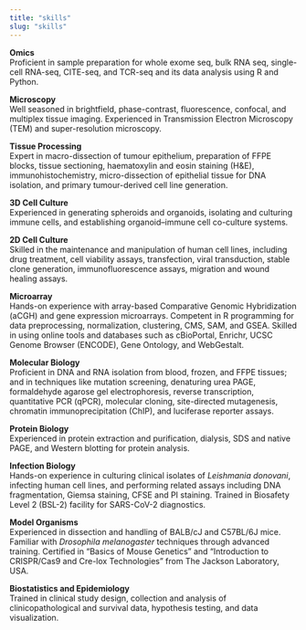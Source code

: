 ```yaml
---
title: "skills"
slug: "skills"
---
```

::: justify-text

**Omics**\
Proficient in sample preparation for whole exome seq, bulk RNA seq, single-cell RNA-seq, CITE-seq, and TCR-seq and its data analysis using R and Python.

**Microscopy**\
Well seasoned in brightfield, phase-contrast, fluorescence, confocal, and multiplex tissue imaging. Experienced in Transmission Electron Microscopy (TEM) and super-resolution microscopy.

**Tissue Processing**\
Expert in macro-dissection of tumour epithelium, preparation of FFPE blocks, tissue sectioning, haematoxylin and eosin staining (H&E), immunohistochemistry, micro-dissection of epithelial tissue for DNA isolation, and primary tumour-derived cell line generation.

**3D Cell Culture**\
Experienced in generating spheroids and organoids, isolating and culturing immune cells, and establishing organoid–immune cell co-culture systems.

**2D Cell Culture**\
Skilled in the maintenance and manipulation of human cell lines, including drug treatment, cell viability assays, transfection, viral transduction, stable clone generation, immunofluorescence assays, migration and wound healing assays.  

**Microarray**\
Hands-on experience with array-based Comparative Genomic Hybridization (aCGH) and gene expression microarrays. Competent in R programming for data preprocessing, normalization, clustering, CMS, SAM, and GSEA. Skilled in using online tools and databases such as cBioPortal, Enrichr, UCSC Genome Browser (ENCODE), Gene Ontology, and WebGestalt.

**Molecular Biology**\
Proficient in DNA and RNA isolation from blood, frozen, and FFPE tissues; and in techniques like mutation screening, denaturing urea PAGE, formaldehyde agarose gel electrophoresis, reverse transcription, quantitative PCR (qPCR), molecular cloning, site-directed mutagenesis, chromatin immunoprecipitation (ChIP), and luciferase reporter assays.

**Protein Biology**\
Experienced in protein extraction and purification, dialysis, SDS and native PAGE, and Western blotting for protein analysis.

**Infection Biology**\
Hands-on experience in culturing clinical isolates of *Leishmania donovani*, infecting human cell lines, and performing related assays including DNA fragmentation, Giemsa staining, CFSE and PI staining.
Trained in Biosafety Level 2 (BSL-2) facility for SARS-CoV-2 diagnostics.

**Model Organisms**\
Experienced in dissection and handling of BALB/cJ and C57BL/6J mice.
Familiar with *Drosophila melanogaster* techniques through advanced training.
Certified in “Basics of Mouse Genetics” and “Introduction to CRISPR/Cas9 and Cre-lox Technologies” from The Jackson Laboratory, USA.

**Biostatistics and Epidemiology**\
Trained in clinical study design, collection and analysis of clinicopathological and survival data, hypothesis testing, and data visualization.

:::
